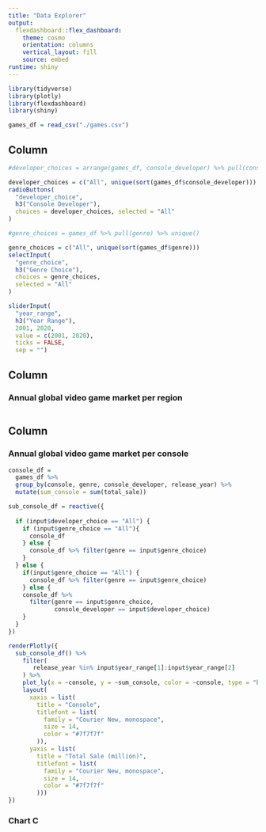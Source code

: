 ```yaml
---
title: "Data Explorer"
output: 
  flexdashboard::flex_dashboard:
    theme: cosmo
    orientation: columns
    vertical_layout: fill
    source: embed
runtime: shiny
---
```


<style>                     
.navbar {
  background-color:black;
  border-color:black;
}
</style> 

```r
library(tidyverse)
library(plotly)
library(flexdashboard)
library(shiny)
```

```r
games_df = read_csv("./games.csv")
```

Column {.sidebar}
-----------------------------------------------------------------------

```r
#developer_choices = arrange(games_df, console_developer) %>% pull(console_developer) %>% unique()

developer_choices = c("All", unique(sort(games_df$console_developer)))
radioButtons(
  "developer_choice",
  h3("Console Developer"),
  choices = developer_choices, selected = "All"
)

#genre_choices = games_df %>% pull(genre) %>% unique()

genre_choices = c("All", unique(sort(games_df$genre)))
selectInput(
  "genre_choice",
  h3("Genre Choice"),
  choices = genre_choices,
  selected = "All"
)

sliderInput(
  "year_range",
  h3("Year Range"),
  2001, 2020, 
  value = c(2001, 2020),
  ticks = FALSE,
  sep = "")
```


Column {data-width=650}
-----------------------------------------------------------------------

### Annual global video game market per region

```r

```

Column {data-width=600}
-----------------------------------------------------------------------

### Annual global video game market per console  

```r
console_df = 
  games_df %>% 
  group_by(console, genre, console_developer, release_year) %>% 
  mutate(sum_console = sum(total_sale))

sub_console_df = reactive({
  
  if (input$developer_choice == "All") {
    if (input$genre_choice == "All"){
      console_df
    } else {
      console_df %>% filter(genre == input$genre_choice)
    }
  } else {
    if(input$genre_choice == "All") {
      console_df %>% filter(genre == input$genre_choice)
    } else {
    console_df %>% 
      filter(genre == input$genre_choice,
             console_developer == input$developer_choice)
    }
  }
})

renderPlotly({
  sub_console_df() %>% 
    filter(
       release_year %in% input$year_range[1]:input$year_range[2] 
    ) %>% 
    plot_ly(x = ~console, y = ~sum_console, color = ~console, type = "bar") %>% 
    layout(
      xaxis = list(
        title = "Console",
        titlefont = list(
          family = "Courier New, monospace",
          size = 14,
          color = "#7f7f7f"
        )),
      yaxis = list(
        title = "Total Sale (million)",
        titlefont = list(
          family = "Courier New, monospace",
          size = 14,
          color = "#7f7f7f"
        )))
})
```

### Chart C

```r

```